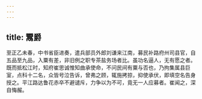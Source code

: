 ```yaml
---
---
---
```

title: 鬻爵
---




至正乙未春，中书省臣进奏，遣兵部员外郎刘谦来江南，募民补路府州司县官，自五品至九品，入粟有差，非旧例之职专茶盐务场者比。虽功名逼人，无有愿之者。既而抵松江时，知府崔思诚惟知曲承使命，不问民间有粟与否也，乃拘集属县巨室，点科十二名，众皆号泣告诉，曾弗之顾，辄施拷掠，抑使承伏，即填空名告身授之。平江路达鲁花赤卒不避谴斥，力争以为不可，竟无一人应募者。崔闻之，深自悔赧。